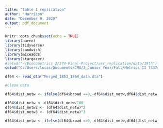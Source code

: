 ```yaml
---
title: "table 1 replication"
author: "Harrison"
date: "December 9, 2020"
output: pdf_document
---
```


```r
knitr::opts_chunk$set(echo = TRUE)
library(haven)
library(tidyverse)
library(sandwich)
library(miceadds)
library(stargazer)
#setwd("~/Econometrics 2/374-Final-Project/aer_replication/data/19th")
setwd("C:/Users/lucas/Documents/CMU/3_Junior Year/Fall/Metrics II 73374/__Final Project/374-Final-Project/Admin Stuff/aer_replication/data/19th")

df64 <- read_dta("Merged_1853_1864_data.dta")
```

```r
#Clean data

df64$dist_netw <- ifelse(df64$broad ==0,-df64$dist_netw,df64$dist_netw )

df64$dist_netw <- df64$dist_netw/100
df64$dist_netw2 <- (df64$dist_netw)^2
df64$dist_netw3 <- (df64$dist_netw)^3

df64$dist_netw <- ifelse(df64$broad ==0,-df64$dist_netw,df64$dist_netw )



```

